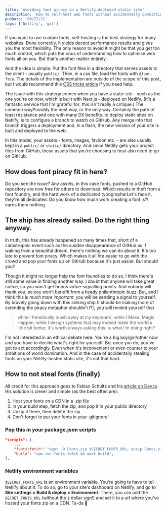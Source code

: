 ```yaml
---
title: 'Avoiding font piracy on a Netlify-deployed static site'
description: 'How to self-host web fonts without accidentally committing font piracy'
pubDate: '09/27/21'
tags: ['Netlify', 'git']
---
```


If you want to use custom fonts, self-hosting is the best strategy for many websites.
Done correctly, it yields decent performance results and gives you the most flexibility.
The only reason to avoid it might be that you get too much control, which puts the onus of
understanding how to optimise web fonts all on you. But that's another matter entirely.

And the idea is simple. Put the font files in a directory that serves assets to the
client - usually `public/`. Then, in a css file, load the fonts with `@font-face`. The
details of the implementation are outside of the scope of this post, but I would recommend
this [CSS tricks article](https://css-tricks.com/snippets/css/using-font-face/) if you
need help.

The issue with this strategy comes when you have a static site - such as the one you're on
now, which is built with Next.js - deployed on Netlify. (It's a fantastic service that I'm
grateful for; this isn't really a critique.) The common way<MarginNote id={2}>Possibly the
best way, or the only way. Certainly the path of least resistance and one with many DX
benefits.</MarginNote> to deploy static sites on Netlify, is to configure a branch to
watch on GitHub. Any merge into that branch triggers a deployment and, in a flash, the new
version of your site is built and deployed to the web.

In this model, your assets - fonts, images, favicon etc. - are also usually kept in a
`public/` or `static/` directory. And since Netlify gets your project files from GitHub,
those assets that you're choosing to host also need to go on GitHub.

## How does font piracy fit in here?

Do you see the issue? Any assets, in this case fonts, pushed to a GitHub repository are
now free for others to download. Which results in theft from a font foundry, and the hard
work of a dedicated typographer<MarginNote id={3}>Let's face it, they're all dedicated. Do
you know how much work creating a font is?!</MarginNote> earns them nothing.

## The ship has already sailed. Do the right thing anyway.

In truth, this has already happened so many times that, short of a catastrophic event such
as the sudden disappearance of GitHub as if waking from a beautiful dream, there's nothing
we can do about it. It's too late to prevent font piracy. Which makes it all hte easier to
go with the crowd and pop your fonts up on GitHub because it's just easier. But should
you?

Though it might no longer help the font foundries to do so, I think there's still some
value in finding another way. I doubt that anyone will take great notice, so you won't get
bonus virtue-signalling points. And nobody will thank you, so you won't benefit from a
heady philanthropic buzz. But, and I think this is _much more important_, you will be
sending a signal to yourself. By bravely going down with this sinking ship (I should be
making more of extending the piracy metaphor shouldn't I?), you will remind yourself that

> while I frenetically mash away at my keyboard; while I Make. Magic. Happen; while I
> design systems that may indeed make the world a little bit better, it's worth always
> asking this: is what I'm doing right?

I'm not interested in an ethical debate here. You're a big boy/girl/other now and you have
to decide what's right for yourself. But once you do, you've got to act accordingly. Even
when it's inconvenient or even counter to your ambitions of world domination. And in the
case of accidentally stealing fonts on your Netlify-hosted static site, it's not that
hard.

## How to not steal fonts (finally)

All credit for this approach goes to Fabian Schultz and his
[article on Dev.to](https://dev.to/fabe/avoiding-font-piracy-on-github--netlify-198f). His
solution is clever and simple (as the best often are):

1. Host your fonts on a CDN in a .zip file
2. In your build step, fetch the zip, and pop it in your public directory
3. Unzip it there, then delete the zip
4. Don't forget to put your fonts in your .gitignore!

### Pop this in your package.json scripts

```json
"scripts": {
    ...
    "fonts:fetch": "wget -O Fonts.zip $SECRET_FONTS_URL; unzip Fonts.zip -d ./public; rm Fonts.zip",
    "build": "npm run fonts:fetch && next build",
},
```

### Netlify environment variables

`$SECRET_FONTS_URL` is an environment variable. You're going to have to tell Netlify about
it. To do so, go to your site's dashboard on Netlify, and go to **Site settings > Build &
deploy > Environment**. There, you can add the `SECRET_FONTS_URL` (without the `$` dollar
sign!) and set it to a url where you've hosted your fonts zip on a CDN. Ta-da 🎉
